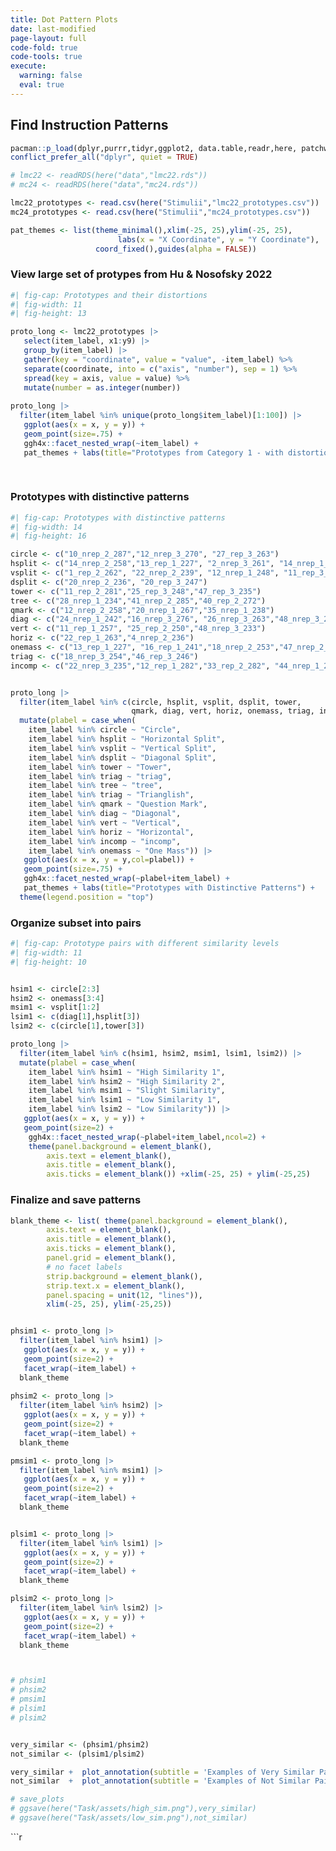 ```yaml
---
title: Dot Pattern Plots
date: last-modified
page-layout: full
code-fold: true
code-tools: true
execute: 
  warning: false
  eval: true
---
```


## Find Instruction Patterns

```r
pacman::p_load(dplyr,purrr,tidyr,ggplot2, data.table,readr,here, patchwork, conflicted)
conflict_prefer_all("dplyr", quiet = TRUE)

# lmc22 <- readRDS(here("data","lmc22.rds"))
# mc24 <- readRDS(here("data","mc24.rds"))

lmc22_prototypes <- read.csv(here("Stimulii","lmc22_prototypes.csv"))
mc24_prototypes <- read.csv(here("Stimulii","mc24_prototypes.csv"))

pat_themes <- list(theme_minimal(),xlim(-25, 25),ylim(-25, 25),
                        labs(x = "X Coordinate", y = "Y Coordinate"),
                   coord_fixed(),guides(alpha = FALSE))
```



### View large set of  protypes from Hu & Nosofsky 2022
```r
#| fig-cap: Prototypes and their distortions
#| fig-width: 11
#| fig-height: 13

proto_long <- lmc22_prototypes |> 
   select(item_label, x1:y9) |>
   group_by(item_label) |> 
   gather(key = "coordinate", value = "value", -item_label) %>%
   separate(coordinate, into = c("axis", "number"), sep = 1) %>%
   spread(key = axis, value = value) %>%
   mutate(number = as.integer(number))
 
proto_long |> 
  filter(item_label %in% unique(proto_long$item_label)[1:100]) |>
   ggplot(aes(x = x, y = y)) +
   geom_point(size=.75) + 
   ggh4x::facet_nested_wrap(~item_label) +
   pat_themes + labs(title="Prototypes from Category 1 - with distortions")
  
  

```



### Prototypes with distinctive patterns
```r
#| fig-cap: Prototypes with distinctive patterns
#| fig-width: 14
#| fig-height: 16

circle <- c("10_nrep_2_287","12_nrep_3_270", "27_rep_3_263")
hsplit <- c("14_nrep_2_258","13_rep_1_227", "2_nrep_3_261", "14_nrep_1_245","34_nrep_3_229")
vsplit <- c("1_rep_2_262", "22_nrep_2_239", "12_nrep_1_248", "11_rep_3_264","38_nrep_3_288","32_rep_3_286")
dsplit <- c("20_nrep_2_236", "20_rep_3_247")
tower <- c("11_rep_2_281","25_rep_3_248","47_rep_3_235")
tree <- c("28_nrep_1_234","41_nrep_2_285","40_rep_2_272")
qmark <- c("12_nrep_2_258","20_nrep_1_267","35_nrep_1_238")
diag <- c("24_nrep_1_242","16_nrep_3_276", "26_nrep_3_263","48_nrep_3_233","47_nrep_1_227")
vert <- c("11_rep_1_257", "25_rep_2_250","48_nrep_3_233")
horiz <- c("22_rep_1_263","4_nrep_2_236")
onemass <- c("13_rep_1_227", "16_rep_1_241","18_nrep_2_253","47_nrep_2_264")
triag <- c("18_nrep_3_254","46_rep_3_246")
incomp <- c("22_nrep_3_235","12_rep_1_282","33_rep_2_282", "44_nrep_1_263")


proto_long |> 
  filter(item_label %in% c(circle, hsplit, vsplit, dsplit, tower, 
                           qmark, diag, vert, horiz, onemass, triag, incomp,tree)) |>
  mutate(plabel = case_when(
    item_label %in% circle ~ "Circle",
    item_label %in% hsplit ~ "Horizontal Split",
    item_label %in% vsplit ~ "Vertical Split",
    item_label %in% dsplit ~ "Diagonal Split",
    item_label %in% tower ~ "Tower",
    item_label %in% triag ~ "triag",
    item_label %in% tree ~ "tree",
    item_label %in% triag ~ "Trianglish",
    item_label %in% qmark ~ "Question Mark",
    item_label %in% diag ~ "Diagonal",
    item_label %in% vert ~ "Vertical",
    item_label %in% horiz ~ "Horizontal",
    item_label %in% incomp ~ "incomp",
    item_label %in% onemass ~ "One Mass")) |>
   ggplot(aes(x = x, y = y,col=plabel)) +
   geom_point(size=.75) + 
   ggh4x::facet_nested_wrap(~plabel+item_label) +
   pat_themes + labs(title="Prototypes with Distinctive Patterns") +
  theme(legend.position = "top")


```


### Organize subset into pairs
```r
#| fig-cap: Prototype pairs with different similarity levels
#| fig-width: 11
#| fig-height: 10


hsim1 <- circle[2:3]
hsim2 <- onemass[3:4]
msim1 <- vsplit[1:2]
lsim1 <- c(diag[1],hsplit[3])
lsim2 <- c(circle[1],tower[3])

proto_long |> 
  filter(item_label %in% c(hsim1, hsim2, msim1, lsim1, lsim2)) |>
  mutate(plabel = case_when(
    item_label %in% hsim1 ~ "High Similarity 1",
    item_label %in% hsim2 ~ "High Similarity 2",
    item_label %in% msim1 ~ "Slight Similarity",
    item_label %in% lsim1 ~ "Low Similarity 1",
    item_label %in% lsim2 ~ "Low Similarity")) |>
   ggplot(aes(x = x, y = y)) +
   geom_point(size=2) + 
    ggh4x::facet_nested_wrap(~plabel+item_label,ncol=2) + 
    theme(panel.background = element_blank(),
        axis.text = element_blank(),
        axis.title = element_blank(),
        axis.ticks = element_blank()) +xlim(-25, 25) + ylim(-25,25)


```



### Finalize and save patterns
```r
blank_theme <- list( theme(panel.background = element_blank(),
        axis.text = element_blank(),
        axis.title = element_blank(),
        axis.ticks = element_blank(),
        panel.grid = element_blank(),
        # no facet labels
        strip.background = element_blank(),
        strip.text.x = element_blank(),
        panel.spacing = unit(12, "lines")), 
        xlim(-25, 25), ylim(-25,25))


phsim1 <- proto_long |> 
  filter(item_label %in% hsim1) |> 
   ggplot(aes(x = x, y = y)) +
   geom_point(size=2) + 
   facet_wrap(~item_label) +
  blank_theme 
  
phsim2 <- proto_long |>
  filter(item_label %in% hsim2) |>
   ggplot(aes(x = x, y = y)) +
   geom_point(size=2) + 
   facet_wrap(~item_label) +
  blank_theme

pmsim1 <- proto_long |>
  filter(item_label %in% msim1) |>
   ggplot(aes(x = x, y = y)) +
   geom_point(size=2) + 
   facet_wrap(~item_label) +
  blank_theme


plsim1 <- proto_long |>
  filter(item_label %in% lsim1) |>
   ggplot(aes(x = x, y = y)) +
   geom_point(size=2) + 
   facet_wrap(~item_label) +
  blank_theme

plsim2 <- proto_long |>
  filter(item_label %in% lsim2) |>
   ggplot(aes(x = x, y = y)) +
   geom_point(size=2) + 
   facet_wrap(~item_label) +
  blank_theme



# phsim1
# phsim2
# pmsim1
# plsim1
# plsim2


very_similar <- (phsim1/phsim2) 
not_similar <- (plsim1/plsim2)

very_similar +  plot_annotation(subtitle = 'Examples of Very Similar Pairs')
not_similar  +  plot_annotation(subtitle = 'Examples of Not Similar Pairs')

# save_plots
# ggsave(here("Task/assets/high_sim.png"),very_similar)
# ggsave(here("Task/assets/low_sim.png"),not_similar)


```





```r



